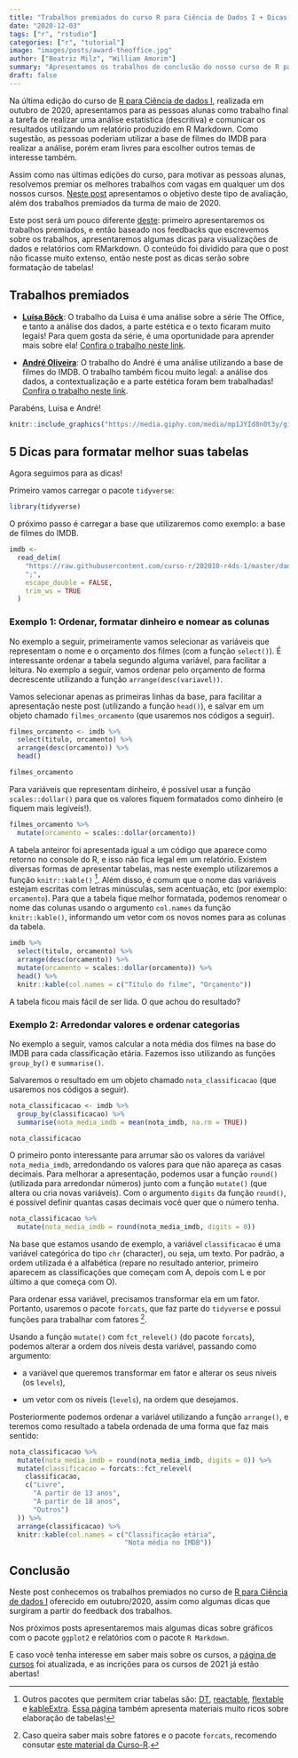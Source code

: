 ```yaml
---
title: "Trabalhos premiados do curso R para Ciência de Dados I + Dicas !"
date: "2020-12-03"
tags: ["r", "rstudio"]
categories: ["r", "tutorial"]
image: "images/posts/award-theoffice.jpg"
author: ["Beatriz Milz", "William Amorim"]
summary: "Apresentamos os trabalhos de conclusão do nosso curso de R para Ciência de Dados I que foram premiados, e comentamos algumas dicas sobre elaboração de tabelas em relatórios."
draft: false
---
```


Na última edição do curso de [R para Ciência de dados I](https://www.curso-r.com/cursos/r4ds-1/), realizada em outubro de 2020,  apresentamos para as pessoas alunas como trabalho final a tarefa de realizar uma análise estatística (descritiva) e comunicar os resultados utilizando um relatório produzido em R Markdown. Como sugestão, as pessoas poderiam utilizar a base de filmes do IMDB para realizar a análise, porém eram livres para escolher outros temas de interesse também.

Assim como nas últimas edições do curso, para motivar as pessoas alunas, resolvemos premiar os melhores trabalhos com vagas em qualquer um dos nossos cursos. [Neste post](https://www.curso-r.com/blog/2020-06-20-melhores-trabalhos-r4ds1/) apresentamos o objetivo deste tipo de avaliação, além dos trabalhos premiados da turma de maio de 2020.

Este post será um pouco diferente [deste](https://www.curso-r.com/blog/2020-06-20-melhores-trabalhos-r4ds1/): primeiro apresentaremos os trabalhos premiados, e então baseado nos feedbacks que escrevemos sobre os trabalhos, apresentaremos algumas dicas para visualizações de dados e relatórios com RMarkdown. O conteúdo foi dividido para que o post não ficasse muito extenso, então neste post as dicas serão sobre formatação de tabelas!

## Trabalhos premiados

- **[Luísa Böck](https://twitter.com/lgiselebock)**: O trabalho da Luisa é uma análise sobre a série The Office, e tanto a análise dos dados, a parte estética e o texto ficaram muito legais! Para quem gosta da série, é uma oportunidade para aprender mais sobre ela!  [Confira o trabalho neste link](https://curso-r.github.io/202010-r4ds-1/trabalho_final/Luisa_Bock.html).

- **[André Oliveira](https://twitter.com/AbispoAndre)**: O trabalho do André é uma análise utilizando a base de filmes do IMDB. O trabalho também ficou muito legal: a análise dos dados, a contextualização e a parte estética foram bem trabalhadas! [Confira o trabalho neste link](https://curso-r.github.io/202010-r4ds-1/trabalho_final/Andre_Oliveira.html).


Parabéns, Luísa e André!


```r
knitr::include_graphics("https://media.giphy.com/media/mp1JYId8n0t3y/giphy.gif")
```


## 5 Dicas para formatar melhor suas tabelas


Agora seguimos para as dicas!

Primeiro vamos carregar o pacote `tidyverse`:
```r
library(tidyverse)
```


O próximo passo é carregar a base que utilizaremos como exemplo: a base de filmes do IMDB.

```r

imdb <-
  read_delim(
    "https://raw.githubusercontent.com/curso-r/202010-r4ds-1/master/dados/imdb2.csv",
    ";",
    escape_double = FALSE,
    trim_ws = TRUE
  )

```




### Exemplo 1: Ordenar, formatar dinheiro e nomear as colunas

No exemplo a seguir, primeiramente vamos selecionar as variáveis que representam o nome e o orçamento dos filmes (com a função `select()`). É interessante ordenar a tabela segundo alguma variável, para facilitar a leitura. No exemplo a seguir, vamos ordenar pelo orçamento de forma decrescente utilizando a função `arrange(desc(variavel))`. 

Vamos selecionar apenas as primeiras linhas da base, para facilitar a apresentação neste post (utilizando a função `head()`), e salvar em um objeto chamado `filmes_orcamento` (que usaremos nos códigos a seguir).

```r
filmes_orcamento <- imdb %>%
  select(titulo, orcamento) %>%
  arrange(desc(orcamento)) %>% 
  head()

filmes_orcamento
```

Para variáveis que representam dinheiro, é possível usar a função `scales::dollar()` para que os valores fiquem formatados como dinheiro (e fiquem mais legíveis!). 

```r
filmes_orcamento %>% 
  mutate(orcamento = scales::dollar(orcamento)) 
```

A tabela anteiror foi apresentada igual a um código que aparece como retorno no console do R, e isso não fica legal em um relatório. Existem diversas formas de apresentar tabelas, mas neste exemplo utilizaremos a função `knitr::kable()` ^[Outros pacotes que permitem criar tabelas são: [DT](https://rstudio.github.io/DT/), [reactable](https://glin.github.io/reactable/index.html), [flextable](https://davidgohel.github.io/flextable/articles/overview.html) e [kableExtra](https://cran.r-project.org/web/packages/kableExtra/vignettes/awesome_table_in_html.html). [Essa página](https://rfortherestofus.com/2019/11/how-to-make-beautiful-tables-in-r/) também apresenta materiais muito ricos sobre elaboração de tabelas!]. Além disso, é comum que o nome das variáveis estejam escritas com letras minúsculas, sem acentuação, etc (por exemplo: `orcamento`). Para que a tabela fique melhor formatada, podemos renomear o nome das colunas usando o argumento `col.names` da função `knitr::kable()`, informando um vetor com os novos nomes para as colunas da tabela.

```r
imdb %>%
  select(titulo, orcamento) %>%
  arrange(desc(orcamento)) %>% 
  mutate(orcamento = scales::dollar(orcamento)) %>%
  head() %>%
  knitr::kable(col.names = c("Título do filme", "Orçamento"))
```

A tabela ficou mais fácil de ser lida. O que achou do resultado?

### Exemplo 2: Arredondar valores e ordenar categorias

No exemplo a seguir, vamos calcular a nota média dos filmes na base do IMDB para cada classificação etária. Fazemos isso utilizando as funções `group_by()` e `summarise()`.

Salvaremos o resultado em um objeto chamado `nota_classificacao` (que usaremos nos códigos a seguir).

```r
nota_classificacao <- imdb %>%
  group_by(classificacao) %>%
  summarise(nota_media_imdb = mean(nota_imdb, na.rm = TRUE)) 

nota_classificacao
```


O primeiro ponto interessante para arrumar são os valores da variável `nota_media_imdb`, arredondando os valores para que não apareça as casas decimais. Para melhorar a apresentação, podemos usar a função `round()` (utilizada para arredondar números) junto com a função `mutate()` (que altera ou cria novas variáveis). Com o argumento `digits` da função `round()`, é possível definir quantas casas decimais você quer que o número tenha.

```r
nota_classificacao %>%
  mutate(nota_media_imdb = round(nota_media_imdb, digits = 0))
```
Na base que estamos usando de exemplo, a variável `classificacao` é uma variável categórica do tipo `chr` (character), ou seja, um texto. Por padrão, a ordem utilizada é a alfabética (repare no resultado anterior, primeiro aparecem as classificações que começam com A, depois com L e por último a que começa com O).

Para ordenar essa variável, precisamos transformar ela em um fator. Portanto, usaremos o pacote `forcats`, que faz parte do `tidyverse` e possui funções para trabalhar com fatores ^[Caso queira saber mais sobre fatores e o pacote `forcats`, recomendo consutar [este material da Curso-R](https://www.curso-r.com/material/forcats/).].

Usando a função `mutate()` com `fct_relevel()` (do pacote `forcats`), podemos alterar a ordem dos níveis desta variável,  passando como argumento:

  - a variável que queremos transformar em fator e alterar os seus níveis (os `levels`), 
  
  - um vetor com os níveis (`levels`), na ordem que desejamos.
  
Posteriormente podemos ordenar a variável utilizando a função `arrange()`, e teremos como resultado a tabela ordenada de uma forma que faz mais sentido:

```r
nota_classificacao %>%
  mutate(nota_media_imdb = round(nota_media_imdb, digits = 0)) %>%
  mutate(classificacao = forcats::fct_relevel(
    classificacao,
    c("Livre",
      "A partir de 13 anos",
      "A partir de 18 anos",
      "Outros")
  )) %>%
  arrange(classificacao) %>%
  knitr::kable(col.names = c("Classificação etária",
                             "Nota média no IMDB"))
```

## Conclusão

Neste post conhecemos os trabalhos premiados no curso de [R para Ciência de dados I](https://www.curso-r.com/cursos/r4ds-1/) oferecido em outubro/2020, assim como algumas dicas que surgiram a partir do feedback dos trabalhos.

Nos próximos posts apresentaremos mais algumas dicas sobre gráficos com o pacote `ggplot2` e relatórios com o pacote `R Markdown`. 

E caso você tenha interesse em saber mais sobre os cursos, a [página de cursos](https://www.curso-r.com/cursos/) foi atualizada, e as incrições para os cursos de 2021 já estão abertas!
